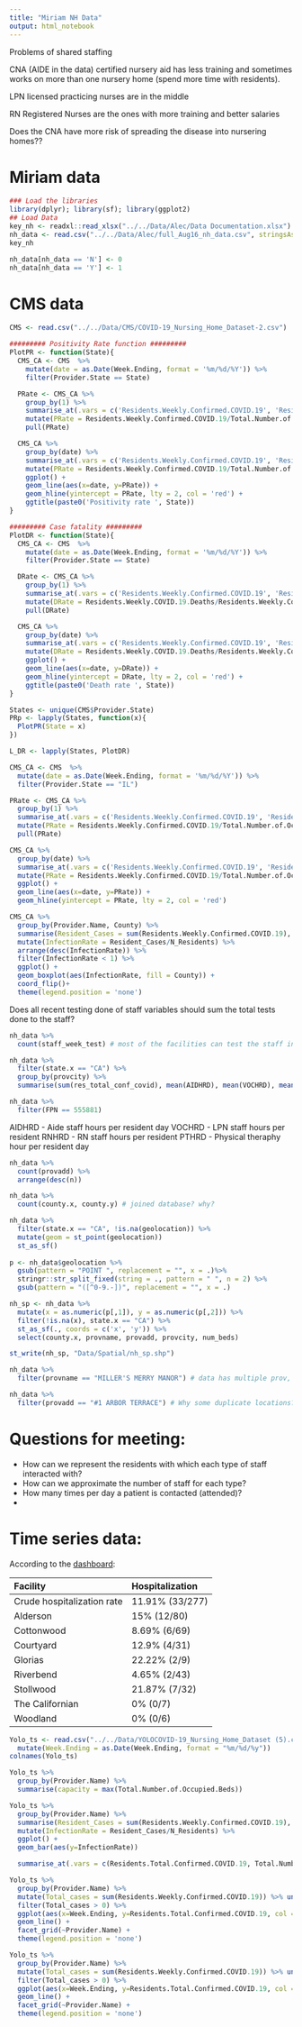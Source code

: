 ```yaml
---
title: "Miriam NH Data"
output: html_notebook
---
```


Problems of shared staffing 

CNA (AIDE in the data) certified nursery aid has less training and sometimes works on more than one nursery home (spend more time with residents).  

LPN licensed practicing nurses  are in the middle

RN Registered Nurses are the ones with more training and better salaries  

Does the CNA have more risk of spreading the disease into nursering homes??

# Miriam data

```r
### Load the libraries
library(dplyr); library(sf); library(ggplot2)   
## Load Data
key_nh <- readxl::read_xlsx("../../Data/Alec/Data Documentation.xlsx")
nh_data <- read.csv("../../Data/Alec/full_Aug16_nh_data.csv", stringsAsFactors = F)
key_nh

nh_data[nh_data == 'N'] <- 0
nh_data[nh_data == 'Y'] <- 1
```
# CMS data

```r
CMS <- read.csv("../../Data/CMS/COVID-19_Nursing_Home_Dataset-2.csv")
```

```r
######### Positivity Rate function #########
PlotPR <- function(State){
  CMS_CA <- CMS  %>%
    mutate(date = as.Date(Week.Ending, format = '%m/%d/%Y')) %>% 
    filter(Provider.State == State)

  PRate <- CMS_CA %>%
    group_by(1) %>%
    summarise_at(.vars = c('Residents.Weekly.Confirmed.COVID.19', 'Residents.Weekly.COVID.19.Deaths', 'Total.Number.of.Occupied.Beds', 'Staff.Weekly.Confirmed.COVID.19', 'Staff.Weekly.COVID.19.Deaths'), ~sum(., na.rm = T)) %>%
    mutate(PRate = Residents.Weekly.Confirmed.COVID.19/Total.Number.of.Occupied.Beds) %>%
    pull(PRate)

  CMS_CA %>%
    group_by(date) %>%
    summarise_at(.vars = c('Residents.Weekly.Confirmed.COVID.19', 'Residents.Weekly.COVID.19.Deaths', 'Total.Number.of.Occupied.Beds', 'Staff.Weekly.Confirmed.COVID.19', 'Staff.Weekly.COVID.19.Deaths'), ~sum(., na.rm = T)) %>%
    mutate(PRate = Residents.Weekly.Confirmed.COVID.19/Total.Number.of.Occupied.Beds) %>%
    ggplot() +
    geom_line(aes(x=date, y=PRate)) +
    geom_hline(yintercept = PRate, lty = 2, col = 'red') +
    ggtitle(paste0('Positivity rate ', State))
}

######### Case fatality #########
PlotDR <- function(State){
  CMS_CA <- CMS  %>%
    mutate(date = as.Date(Week.Ending, format = '%m/%d/%Y')) %>% 
    filter(Provider.State == State)

  DRate <- CMS_CA %>%
    group_by(1) %>%
    summarise_at(.vars = c('Residents.Weekly.Confirmed.COVID.19', 'Residents.Weekly.COVID.19.Deaths', 'Total.Number.of.Occupied.Beds', 'Staff.Weekly.Confirmed.COVID.19', 'Staff.Weekly.COVID.19.Deaths'), ~sum(., na.rm = T)) %>%
    mutate(DRate = Residents.Weekly.COVID.19.Deaths/Residents.Weekly.Confirmed.COVID.19) %>%
    pull(DRate)

  CMS_CA %>%
    group_by(date) %>%
    summarise_at(.vars = c('Residents.Weekly.Confirmed.COVID.19', 'Residents.Weekly.COVID.19.Deaths', 'Total.Number.of.Occupied.Beds', 'Staff.Weekly.Confirmed.COVID.19', 'Staff.Weekly.COVID.19.Deaths'), ~sum(., na.rm = T)) %>%
    mutate(DRate = Residents.Weekly.COVID.19.Deaths/Residents.Weekly.Confirmed.COVID.19) %>%
    ggplot() +
    geom_line(aes(x=date, y=DRate)) +
    geom_hline(yintercept = DRate, lty = 2, col = 'red') +
    ggtitle(paste0('Death rate ', State))
}
```

```r
States <- unique(CMS$Provider.State)
PRp <- lapply(States, function(x){
  PlotPR(State = x)
})

L_DR <- lapply(States, PlotDR)
```



```r
CMS_CA <- CMS  %>%
  mutate(date = as.Date(Week.Ending, format = '%m/%d/%Y')) %>% 
  filter(Provider.State == "IL")

PRate <- CMS_CA %>%
  group_by(1) %>%
  summarise_at(.vars = c('Residents.Weekly.Confirmed.COVID.19', 'Residents.Weekly.COVID.19.Deaths', 'Total.Number.of.Occupied.Beds', 'Staff.Weekly.Confirmed.COVID.19', 'Staff.Weekly.COVID.19.Deaths'), ~sum(., na.rm = T)) %>%
  mutate(PRate = Residents.Weekly.Confirmed.COVID.19/Total.Number.of.Occupied.Beds) %>%
  pull(PRate)

CMS_CA %>%
  group_by(date) %>%
  summarise_at(.vars = c('Residents.Weekly.Confirmed.COVID.19', 'Residents.Weekly.COVID.19.Deaths', 'Total.Number.of.Occupied.Beds', 'Staff.Weekly.Confirmed.COVID.19', 'Staff.Weekly.COVID.19.Deaths'), ~sum(., na.rm = T)) %>%
  mutate(PRate = Residents.Weekly.Confirmed.COVID.19/Total.Number.of.Occupied.Beds) %>%
  ggplot() +
  geom_line(aes(x=date, y=PRate)) +
  geom_hline(yintercept = PRate, lty = 2, col = 'red')
```


```r
CMS_CA %>% 
  group_by(Provider.Name, County) %>%
  summarise(Resident_Cases = sum(Residents.Weekly.Confirmed.COVID.19), N_Residents = median(Total.Number.of.Occupied.Beds)) %>%
  mutate(InfectionRate = Resident_Cases/N_Residents) %>%
  arrange(desc(InfectionRate)) %>%
  filter(InfectionRate < 1) %>%
  ggplot() +
  geom_boxplot(aes(InfectionRate, fill = County)) +
  coord_flip()+
  theme(legend.position = 'none')
```



Does all recent testing done of staff variables should sum the total tests done to the staff?

```r
nh_data %>%
  count(staff_week_test) # most of the facilities can test the staff in a week, if we knowthe number of tests, we know the number of staff?
```



```r
nh_data %>%
  filter(state.x == "CA") %>%
  group_by(provcity) %>%
  summarise(sum(res_total_conf_covid), mean(AIDHRD), mean(VOCHRD), mean(RNHRD))
```

```r
nh_data %>%
  filter(FPN == 555881)
```

AIDHRD - Aide staff hours per resident day
VOCHRD - LPN staff hours per resident
RNHRD - RN staff hours per resident
PTHRD - Physical theraphy hour per resident day

```r
nh_data %>%
  count(provadd) %>%
  arrange(desc(n))

nh_data %>%
  count(county.x, county.y) # joined database? why?
```
 
 
```r
nh_data %>%
  filter(state.x == "CA", !is.na(geolocation)) %>% 
  mutate(geom = st_point(geolocation))
  st_as_sf()
  
p <- nh_data$geolocation %>%
  gsub(pattern = "POINT ", replacement = "", x = .)%>%
  stringr::str_split_fixed(string = ., pattern = " ", n = 2) %>%
  gsub(pattern = "([^0-9.-])", replacement = "", x = .)

nh_sp <- nh_data %>%
  mutate(x = as.numeric(p[,1]), y = as.numeric(p[,2])) %>%
  filter(!is.na(x), state.x == "CA") %>%
  st_as_sf(., coords = c('x', 'y')) %>%
  select(county.x, provname, provadd, provcity, num_beds)

st_write(nh_sp, "Data/Spatial/nh_sp.shp")
```

 
  
```r
nh_data %>%
  filter(provname == "MILLER'S MERRY MANOR") # data has multiple prov, different locations?

nh_data %>%
  filter(provadd == "#1 ARBOR TERRACE") # Why some duplicate locations? county_cases, fips, county_case_rate different
```


# Questions for meeting:
  
  - How can we represent the residents with which each type of staff interacted with? 
  - How can we approximate the number of staff for each type?  
  - How many times per day a patient is contacted (attended)?  
  - 
  
  
# Time series data:

According to the [dashboard](https://www.yolocounty.org/health-human-services/adults/communicable-disease-investigation-and-control/novel-coronavirus-2019/dashboard-and-documents):
  
  
| Facility                   | Hospitalization |
| :------------------------- | :-------------- |
| Crude hospitalization rate | 11.91% (33/277) |
| Alderson                   | 15% (12/80)     |
| Cottonwood                 | 8.69% (6/69)    |
| Courtyard                  | 12.9% (4/31)    |
| Glorias                    | 22.22% (2/9)    |
| Riverbend                  | 4.65% (2/43)    |
| Stollwood                  | 21.87% (7/32)   |
| The Californian            | 0% (0/7)        |
| Woodland                   | 0% (0/6)        |



```r
Yolo_ts <- read.csv("../../Data/YOLOCOVID-19_Nursing_Home_Dataset (5).csv") %>%
  mutate(Week.Ending = as.Date(Week.Ending, format = "%m/%d/%y"))
colnames(Yolo_ts)
```


```r
Yolo_ts %>%
  group_by(Provider.Name) %>%
  summarise(capacity = max(Total.Number.of.Occupied.Beds))
```

```r
Yolo_ts %>%
  group_by(Provider.Name) %>%
  summarise(Resident_Cases = sum(Residents.Weekly.Confirmed.COVID.19), N_Residents = mean(Total.Number.of.Occupied.Beds)) %>%
  mutate(InfectionRate = Resident_Cases/N_Residents) %>%
  ggplot() +
  geom_bar(aes(y=InfectionRate))

  summarise_at(.vars = c(Residents.Total.Confirmed.COVID.19, Total.Number.of.Occupied.Beds, Staff.Total.Confirmed.COVID.19), .funs = sum)
```


```r
Yolo_ts %>%
  group_by(Provider.Name) %>%
  mutate(Total_cases = sum(Residents.Weekly.Confirmed.COVID.19)) %>% ungroup() %>%
  filter(Total_cases > 0) %>%
  ggplot(aes(x=Week.Ending, y=Residents.Total.Confirmed.COVID.19, col = Provider.Name)) +
  geom_line() +
  facet_grid(~Provider.Name) +
  theme(legend.position = 'none')
```



```r
Yolo_ts %>%
  group_by(Provider.Name) %>%
  mutate(Total_cases = sum(Residents.Weekly.Confirmed.COVID.19)) %>% ungroup() %>%
  filter(Total_cases > 0) %>%
  ggplot(aes(x=Week.Ending, y=Residents.Total.Confirmed.COVID.19, col = Provider.Name)) +
  geom_line() +
  facet_grid(~Provider.Name) +
  theme(legend.position = 'none')
```

